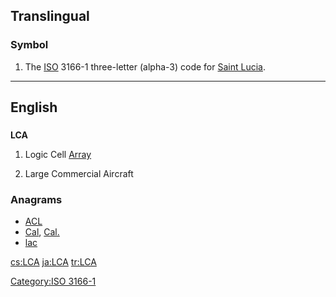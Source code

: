 ==Translingual==

===Symbol===
{{head|mul|symbol}}
# The [[ISO]] 3166-1 three-letter (alpha-3) code for [[Saint Lucia]].

[[Category:ISO 3166-1]]
----
==English==

==={{initialism-old|en}}===
'''LCA'''

# Logic Cell [[array|Array]]
# {{aviation}} Large Commercial Aircraft

===Anagrams===
* [[ACL#English|ACL]] 
* [[Cal#English|Cal]], [[Cal.#English|Cal.]]
* [[lac#English|lac]]

[[cs:LCA]]
[[ja:LCA]]
[[tr:LCA]]
